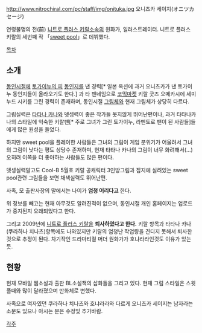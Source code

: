 http://www.nitrochiral.com/pc/staff/img/onituka.jpg
오니츠카 세이지(オニツカセージ)

연령불명의 전(前) [[니트로 플러스 키랄]]소속의 원화가, 일러스트레이터.
니트로 플러스 키랄의 세번째 작 「[[sweet pool]]」로 데뷔했다.

[[목차]] 

== 소개 ==
[[동인]]시절에 [[토가이누의 피]] [[동인지]]를 낸 경력[* 일본 옥션에 과거 오니츠카가 낸 토가이누 동인지들이 올라오기도 한다.] 과 타 펜네임으로 [[코믹마켓]] 키랄 굿즈 오메카시에 세미누드 시키를 그린 경력이 존재하며, 동인시절 [[그림체]]와 현재 그림체가 상당히 다르다.

그림실력은 [[타타나 카나]]와 뎃셍력이 좋은 작가들 못지않게 뛰어난편이나, 과거 타타나카나의 스타일에 익숙한 키랄팬[* 주로 그녀가 그린 토가이누, 라멘토로 팬이 된 사람들]들에게 많은 원성을 들었다.

하지만 sweet pool을 플레이한 사람들은 그녀의 그림이 게임 분위기가 어울려서 그녀의 그림이 낫다는 평도 상당수 존재하며, 현재 타타나 카나의 그림이 너무 화려해서(...) 오히려 이쪽을 더 좋아하는 사람들도 많은 편이다.

뎃셍실력말고도 Cool-B 5월호 키랄 공캐릭터 3인방그림과 잡지에 실려있는 sweet pool관련 그림들을 보면 채색실력도 뛰어난편.

사족, 모 출판사장의 말에서는 나이가 '''엄청 어리다고''' 한다.

위 정보를 빼고는 현재 아무것도 알려진적이 없으며, 동인시절 개인 홈페이지는 업로드가 중지된지 오래되었다고 한다.

그리고 2009년에 [[니트로 플러스 키랄]]을 '''퇴사하였다고 한다.''' 키랄 항목과 타타나 카나(쿠라하나 치나츠)항목에도 나와있지만 키랄의 엄청난 작업량을 견디지 못해서 퇴사한것으로 추정이 된다. 차기작인 드라마티컬 머더 원화가가 호냐라라인것도 이유가 있는듯.

== 현황 ==
현재 모바일 웹소설과 출판 BL소설책의 삽화들을 그리고 있다. 현재 그림 스타일은 스윗풀때와 많이 달라졌으며 만화체로 변했다. 

사족으로 여자였던 쿠라하나 치나츠와 호냐라라와 다르게 오니츠카 세이지는 남자라는 소문도 있으나 아시는 분은 수정및 추가바람.

[[각주]]
